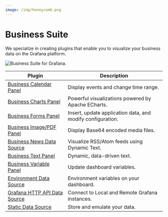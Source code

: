 ```yaml
---
image: /img/honeycomb.png
---
```



# Business Suite

We specialize in creating plugins that enable you to visualize your business data on the Grafana platform.

<Image title="Business Suite for Grafana." src="/img/honeycomb.png" />

| Plugin                                                      | Description                                                |
| ----------------------------------------------------------- | ---------------------------------------------------------- |
| [Business Calendar Panel](volkovlabs-calendar-panel)        | Display events and change time range.                      |
| [Business Charts Panel](volkovlabs-echarts-panel)           | Powerful visualizations powered by Apache ECharts.         |
| [Business Forms Panel](volkovlabs-form-panel)               | Insert, update application data, and modify configuration. |
| [Business Image/PDF Panel](volkovlabs-image-panel)          | Display Base64 encoded media files.                        |
| [Business News Data Source](volkovlabs-rss-datasource)      | Visualize RSS/Atom feeds using Dynamic Text.               |
| [Business Text Panel](volkovlabs-dynamictext-panel)         | Dynamic, data-driven text.                                 |
| [Business Variable Panel](volkovlabs-variable-panel)        | Update dashboard variables.                                |
| [Environment Data Source](volkovlabs-env-datasource)        | Environment variables on your dashboard.                   |
| [Grafana HTTP API Data Source](volkovlabs-grapi-datasource) | Connect to Local and Remote Grafana instances.             |
| [Static Data Source](volkovlabs-static-datasource)          | Store and emulate your data.                               |
